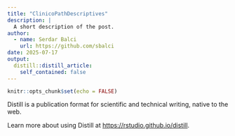 ---
title: "ClinicoPathDescriptives"
description: |
  A short description of the post.
author:
  - name: Serdar Balci
    url: https://github.com/sbalci
date: 2025-07-17
output:
  distill::distill_article:
    self_contained: false
---


```{r setup, include=FALSE}
knitr::opts_chunk$set(echo = FALSE)
```

Distill is a publication format for scientific and technical writing, native to the web.

Learn more about using Distill at <https://rstudio.github.io/distill>.


